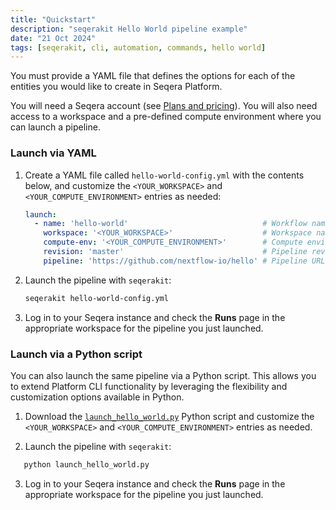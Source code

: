```yaml
---
title: "Quickstart"
description: "seqerakit Hello World pipeline example"
date: "21 Oct 2024"
tags: [seqerakit, cli, automation, commands, hello world]
---
```


You must provide a YAML file that defines the options for each of the entities you would like to create in Seqera Platform.

You will need a Seqera account (see [Plans and pricing](https://seqera.io/pricing/)). You will also need access to a workspace and a pre-defined compute environment where you can launch a pipeline.

### Launch via YAML

1. Create a YAML file called `hello-world-config.yml` with the contents below, and customize the `<YOUR_WORKSPACE>` and `<YOUR_COMPUTE_ENVIRONMENT>` entries as needed:

   ```yaml
   launch:
     - name: 'hello-world'                              # Workflow name
       workspace: '<YOUR_WORKSPACE>'                    # Workspace name
       compute-env: '<YOUR_COMPUTE_ENVIRONMENT>'        # Compute environment
       revision: 'master'                               # Pipeline revision
       pipeline: 'https://github.com/nextflow-io/hello' # Pipeline URL
   ```

2. Launch the pipeline with `seqerakit`:

   ```bash
   seqerakit hello-world-config.yml
   ```

3. Log in to your Seqera instance and check the **Runs** page in the appropriate workspace for the pipeline you just launched.

### Launch via a Python script

You can also launch the same pipeline via a Python script. This allows you to extend Platform CLI functionality by leveraging the flexibility and customization options available in Python.

1. Download the [`launch_hello_world.py`](./examples/python/launch_hello_world.py) Python script and customize the `<YOUR_WORKSPACE>` and `<YOUR_COMPUTE_ENVIRONMENT>` entries as needed.

2. Launch the pipeline with `seqerakit`:

```bash
   python launch_hello_world.py
```

3. Log in to your Seqera instance and check the **Runs** page in the appropriate workspace for the pipeline you just launched. 

